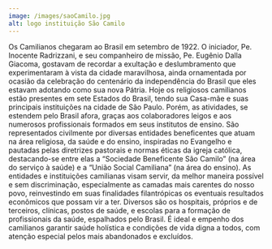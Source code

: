 ```yaml
---
image: /images/saoCamilo.jpg
alt: logo instituição São Camilo
---
```

Os Camilianos chegaram ao Brasil em setembro de 1922. O iniciador, Pe. Inocente Radrizzani, e seu companheiro de missão, Pe. Eugênio Dalla Giacoma, gostavam de recordar a exultação e deslumbramento que experimentaram à vista da cidade maravilhosa, ainda ornamentada por ocasião da celebração do centenário da independência do Brasil que eles estavam adotando como sua nova Pátria. Hoje os religiosos camilianos estão presentes em sete Estados do Brasil, tendo sua Casa-mãe e suas principais instituições na cidade de São Paulo. Porém, as atividades, se estendem pelo Brasil afora, graças aos colaboradores leigos e aos numerosos profissionais formados em seus institutos de ensino. São representados civilmente por diversas entidades beneficentes que atuam na área religiosa, da saúde e do ensino, inspiradas no Evangelho e pautadas pelas diretrizes pastorais e normas éticas da igreja católica, destacando-se entre elas a “Sociedade Beneficente São Camilo” (na área do serviço à saúde) e a “União Social Camiliana” (na área do ensino). As entidades e instituições camilianas visam servir, da melhor maneira possível e sem discriminação, especialmente as camadas mais carentes do nosso povo, reinvestindo em suas finalidades filantrópicas os eventuais resultados econômicos que possam vir a ter. Diversos são os hospitais, próprios e de terceiros, clínicas, postos de saúde, e escolas para a formação de profissionais da saúde, espalhados pelo Brasil. É ideal e empenho dos camilianos garantir saúde holística e condições de vida digna a todos, com atenção especial pelos mais abandonados e excluídos.